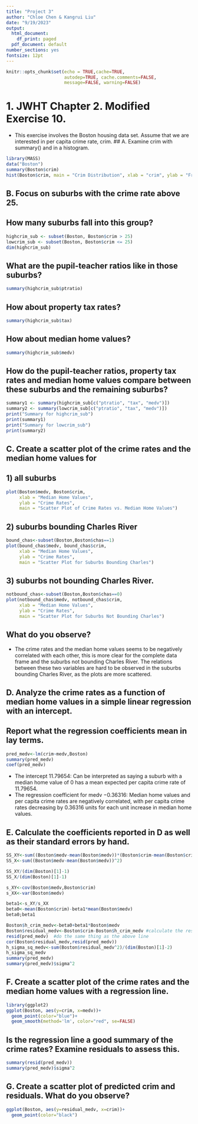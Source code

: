 ```yaml
---
title: "Project 3"
author: "Chloe Chen & Kangrui Liu"
date: "9/19/2023"
output:
  html_document:
    df_print: paged
  pdf_document: default
number_sections: yes
fontsize: 12pt
---
```

```r
knitr::opts_chunk$set(echo = TRUE,cache=TRUE, 
                      autodep=TRUE, cache.comments=FALSE,
                      message=FALSE, warning=FALSE)
```

# 1. JWHT Chapter 2. Modified Exercise 10.
- This exercise involves the Boston housing data set. Assume that we are interested in per capita crime rate, crim.
## A. Examine crim with summary() and in a histogram.
```r
library(MASS)
data("Boston")
summary(Boston$crim)
hist(Boston$crim, main = "Crim Distribution", xlab = "crim", ylab = "Frequency")
```

## B. Focus on suburbs with the crime rate above 25. 
## How many suburbs fall into this group? 
```r
highcrim_sub <- subset(Boston, Boston$crim > 25)
lowcrim_sub <- subset(Boston, Boston$crim <= 25)
dim(highcrim_sub)
```

## What are the pupil-teacher ratios like in those suburbs? 
```r
summary(highcrim_sub$ptratio)
```
## How about property tax rates? 
```r
summary(highcrim_sub$tax)
```
## How about median home values? 
```r
summary(highcrim_sub$medv)
```
## How do the pupil-teacher ratios, property tax rates and median home values compare between these suburbs and the remaining suburbs?
```r
summary1 <- summary(highcrim_sub[c("ptratio", "tax", "medv")])
summary2 <- summary(lowcrim_sub[c("ptratio", "tax", "medv")])
print("Summary for highcrim_sub")
print(summary1)
print("Summary for lowcrim_sub")
print(summary2)

```

## C. Create a scatter plot of the crime rates and the median home values for 
## 1) all suburbs
```r
plot(Boston$medv, Boston$crim, 
     xlab = "Median Home Values", 
     ylab = "Crime Rates", 
     main = "Scatter Plot of Crime Rates vs. Median Home Values")
```

## 2) suburbs bounding Charles River
```r
bound_chas<-subset(Boston,Boston$chas==1)
plot(bound_chas$medv, bound_chas$crim, 
     xlab = "Median Home Values", 
     ylab = "Crime Rates", 
     main = "Scatter Plot for Suburbs Bounding Charles")
```

## 3) suburbs not bounding Charles River. 
```r
notbound_chas<-subset(Boston,Boston$chas==0)
plot(notbound_chas$medv, notbound_chas$crim, 
     xlab = "Median Home Values", 
     ylab = "Crime Rates", 
     main = "Scatter Plot for Suburbs Not Bounding Charles")
```

## What do you observe?
* The crime rates and the median home values seems to be negatively correlated with each other, this is more clear for the complete data frame and the suburbs not bounding Charles River. The relations between these two variables are hard to be observed in the suburbs bounding Charles River, as the plots are more scattered.


## D. Analyze the crime rates as a function of median home values in a simple linear regression with an intercept. 
## Report what the regression coefficients mean in lay terms.
```r
pred_medv<-lm(crim~medv,Boston)
summary(pred_medv)
coef(pred_medv)
```
* The intercept $11.79654$: Can be interpreted as saying a suburb with a median home value of $0$ has a mean expected per capita crime rate of $11.79654$.
* The regression coefficient for medv $-0.36316$: Median home values and per capita crime rates are negatively correlated, with per capita crime rates decreasing by $0.36316$ units for each unit increase in median home values.

## E. Calculate the coefficients reported in D as well as their standard errors by hand.
```r
SS_XY<-sum((Boston$medv-mean(Boston$medv))*(Boston$crim-mean(Boston$crim)))
SS_X<-sum((Boston$medv-mean(Boston$medv))^2)

SS_XY/(dim(Boston)[1]-1)
SS_X/(dim(Boston)[1]-1)

s_XY<-cov(Boston$medv,Boston$crim)
s_XX<-var(Boston$medv)

beta1<-s_XY/s_XX
beta0<-mean(Boston$crim)-beta1*mean(Boston$medv)
beta0;beta1

```

```r
Boston$h_crim_medv<-beta0+beta1*Boston$medv
Boston$residual_medv<-Boston$crim-Boston$h_crim_medv #calculate the residual for each plot
resid(pred_medv)  #do the same thing as the above line
cor(Boston$residual_medv,resid(pred_medv))
h_sigma_sq_medv<-sum(Boston$residual_medv^2)/(dim(Boston)[1]-2)
h_sigma_sq_medv
summary(pred_medv)
summary(pred_medv)$sigma^2
```

## F. Create a scatter plot of the crime rates and the median home values with a regression line. 
```r
library(ggplot2)
ggplot(Boston, aes(y=crim, x=medv))+
  geom_point(color="blue")+
  geom_smooth(method='lm', color="red", se=FALSE)
```
## Is the regression line a good summary of the crime rates? Examine residuals to assess this.
```r
summary(resid(pred_medv))
summary(pred_medv)$sigma^2
```


## G. Create a scatter plot of predicted crim and residuals. What do you observe?
```r
ggplot(Boston, aes(y=residual_medv, x=crim))+
  geom_point(color="black")
```
